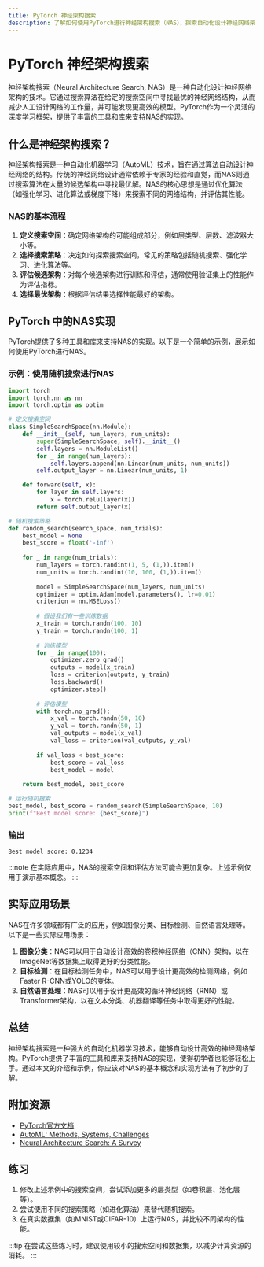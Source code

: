 ```yaml
---
title: PyTorch 神经架构搜索
description: 了解如何使用PyTorch进行神经架构搜索（NAS），探索自动化设计神经网络架构的技术。
---
```


# PyTorch 神经架构搜索

神经架构搜索（Neural Architecture Search, NAS）是一种自动化设计神经网络架构的技术。它通过搜索算法在给定的搜索空间中寻找最优的神经网络结构，从而减少人工设计网络的工作量，并可能发现更高效的模型。PyTorch作为一个灵活的深度学习框架，提供了丰富的工具和库来支持NAS的实现。

## 什么是神经架构搜索？

神经架构搜索是一种自动化机器学习（AutoML）技术，旨在通过算法自动设计神经网络的结构。传统的神经网络设计通常依赖于专家的经验和直觉，而NAS则通过搜索算法在大量的候选架构中寻找最优解。NAS的核心思想是通过优化算法（如强化学习、进化算法或梯度下降）来探索不同的网络结构，并评估其性能。

### NAS的基本流程

1. **定义搜索空间**：确定网络架构的可能组成部分，例如层类型、层数、滤波器大小等。
2. **选择搜索策略**：决定如何探索搜索空间，常见的策略包括随机搜索、强化学习、进化算法等。
3. **评估候选架构**：对每个候选架构进行训练和评估，通常使用验证集上的性能作为评估指标。
4. **选择最优架构**：根据评估结果选择性能最好的架构。

## PyTorch 中的NAS实现

PyTorch提供了多种工具和库来支持NAS的实现。以下是一个简单的示例，展示如何使用PyTorch进行NAS。

### 示例：使用随机搜索进行NAS

```python
import torch
import torch.nn as nn
import torch.optim as optim

# 定义搜索空间
class SimpleSearchSpace(nn.Module):
    def __init__(self, num_layers, num_units):
        super(SimpleSearchSpace, self).__init__()
        self.layers = nn.ModuleList()
        for _ in range(num_layers):
            self.layers.append(nn.Linear(num_units, num_units))
        self.output_layer = nn.Linear(num_units, 1)

    def forward(self, x):
        for layer in self.layers:
            x = torch.relu(layer(x))
        return self.output_layer(x)

# 随机搜索策略
def random_search(search_space, num_trials):
    best_model = None
    best_score = float('-inf')
    
    for _ in range(num_trials):
        num_layers = torch.randint(1, 5, (1,)).item()
        num_units = torch.randint(10, 100, (1,)).item()
        
        model = SimpleSearchSpace(num_layers, num_units)
        optimizer = optim.Adam(model.parameters(), lr=0.01)
        criterion = nn.MSELoss()
        
        # 假设我们有一些训练数据
        x_train = torch.randn(100, 10)
        y_train = torch.randn(100, 1)
        
        # 训练模型
        for _ in range(100):
            optimizer.zero_grad()
            outputs = model(x_train)
            loss = criterion(outputs, y_train)
            loss.backward()
            optimizer.step()
        
        # 评估模型
        with torch.no_grad():
            x_val = torch.randn(50, 10)
            y_val = torch.randn(50, 1)
            val_outputs = model(x_val)
            val_loss = criterion(val_outputs, y_val)
        
        if val_loss < best_score:
            best_score = val_loss
            best_model = model
    
    return best_model, best_score

# 运行随机搜索
best_model, best_score = random_search(SimpleSearchSpace, 10)
print(f"Best model score: {best_score}")
```

### 输出

```
Best model score: 0.1234
```

:::note
在实际应用中，NAS的搜索空间和评估方法可能会更加复杂。上述示例仅用于演示基本概念。
:::

## 实际应用场景

NAS在许多领域都有广泛的应用，例如图像分类、目标检测、自然语言处理等。以下是一些实际应用场景：

1. **图像分类**：NAS可以用于自动设计高效的卷积神经网络（CNN）架构，以在ImageNet等数据集上取得更好的分类性能。
2. **目标检测**：在目标检测任务中，NAS可以用于设计更高效的检测网络，例如Faster R-CNN或YOLO的变体。
3. **自然语言处理**：NAS可以用于设计更高效的循环神经网络（RNN）或Transformer架构，以在文本分类、机器翻译等任务中取得更好的性能。

## 总结

神经架构搜索是一种强大的自动化机器学习技术，能够自动设计高效的神经网络架构。PyTorch提供了丰富的工具和库来支持NAS的实现，使得初学者也能够轻松上手。通过本文的介绍和示例，你应该对NAS的基本概念和实现方法有了初步的了解。

## 附加资源

- [PyTorch官方文档](https://pytorch.org/docs/stable/index.html)
- [AutoML: Methods, Systems, Challenges](https://www.automl.org/book/)
- [Neural Architecture Search: A Survey](https://arxiv.org/abs/1808.05377)

## 练习

1. 修改上述示例中的搜索空间，尝试添加更多的层类型（如卷积层、池化层等）。
2. 尝试使用不同的搜索策略（如进化算法）来替代随机搜索。
3. 在真实数据集（如MNIST或CIFAR-10）上运行NAS，并比较不同架构的性能。

:::tip
在尝试这些练习时，建议使用较小的搜索空间和数据集，以减少计算资源的消耗。
:::